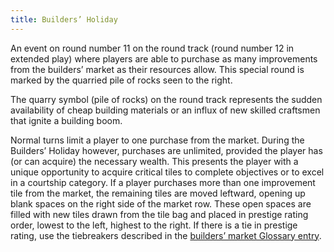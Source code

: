 ```yaml
---
title: Builders’ Holiday
---
```


An event on round number 11 on the round track (round number 12 in extended play) where players are able to purchase as many improvements from the builders’ market as their resources allow. This special round is marked by the quarried pile of rocks seen to the right.

<div className="flavor-text">

The quarry symbol (pile of rocks) on the round track represents the sudden availability of cheap building materials or an influx of new skilled craftsmen that ignite a building boom.

</div>

Normal turns limit a player to one purchase from the market. During the Builders’ Holiday however, purchases are unlimited, provided the player has (or can acquire) the necessary wealth. This presents the player with a unique opportunity to acquire critical tiles to complete objectives or to excel in a courtship category. If a player purchases more than one improvement tile from the market, the remaining tiles are moved leftward, opening up blank spaces on the right side of the market row. These open spaces are filled with new tiles drawn from the tile bag and placed in prestige rating order, lowest to the left, highest to the right. If there is a tie in prestige rating, use the tiebreakers described in the [builders’ market Glossary entry](builders-market).